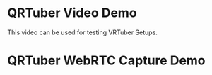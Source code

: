 
# QRTuber Video Demo

This video can be used for testing VRTuber Setups.

<div style={{textAlign: "center"}}>
  <ReactPlayer playing controls url='demovideo.mp4' />
</div>

# QRTuber WebRTC Capture Demo

